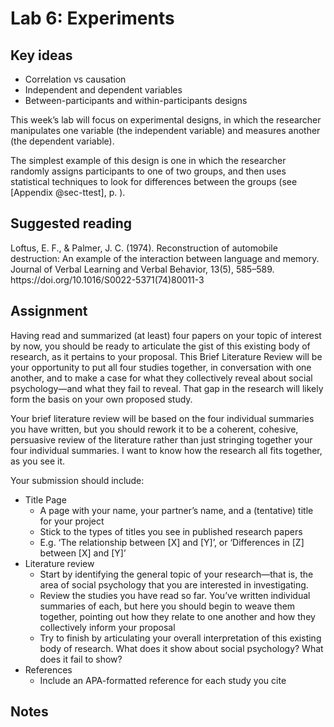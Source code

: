 # Lab 6: Experiments {.unnumbered}

## Key ideas

- Correlation vs causation
- Independent and dependent variables
- Between-participants and within-participants designs


This week’s lab will focus on experimental designs, in which the researcher manipulates one variable (the independent variable) and measures another (the dependent variable).

The simplest example of this design is one in which the researcher randomly assigns participants to one of two groups, and then uses statistical techniques to look for differences between the groups (see [Appendix @sec-ttest]<span class="exclude-from-html">, p. \pageref{sec-ttest}</span>). 


## Suggested reading

::: {.references}
\hangindent=0.7cm Loftus, E. F., & Palmer, J. C. (1974). Reconstruction of automobile destruction: An example of the interaction between language and memory. Journal of Verbal Learning and Verbal Behavior, 13(5), 585–589. https://doi.org/10.1016/S0022-5371(74)80011-3 
:::


## Assignment

Having read and summarized (at least) four papers on your topic of interest by now, you should be ready to articulate the gist of this existing body of research, as it pertains to your proposal. This Brief Literature Review will be your opportunity to put all four studies together, in conversation with one another, and to make a case for what they collectively reveal about social psychology—and what they fail to reveal. That gap in the research will likely form the basis on your own proposed study. 

Your brief literature review will be based on the four individual summaries you have written, but you should rework it to be a coherent, cohesive, persuasive review of the literature rather than just stringing together your four individual summaries. I want to know how the research all fits together, as you see it.

Your submission should include:

- Title Page
    - A page with your name, your partner’s name, and a (tentative) title for your project
    - Stick to the types of titles you see in published research papers
    - E.g. ‘The relationship between [X] and [Y]’, or ‘Differences in [Z] between [X] and [Y]’
- Literature review
    - Start by identifying the general topic of your research—that is, the area of social psychology that you are interested in investigating.
    - Review the studies you have read so far. You’ve written individual summaries of each, but here you should begin to weave them together, pointing out how they relate to one another and how they collectively inform your proposal
    - Try to finish by articulating your overall interpretation of this existing body of research. What does it show about social psychology? What does it fail to show?
- References
    - Include an APA-formatted reference for each study you cite


## Notes {.exclude-from-html}

\cleartoleftpage
